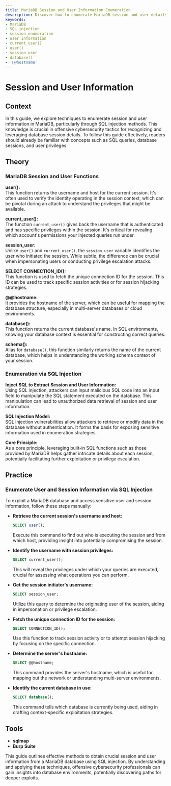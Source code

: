```yaml
---
title: MariaDB Session and User Information Enumeration
description: Discover how to enumerate MariaDB session and user details via SQL injection.
keywords:
- MariaDB
- SQL injection
- session enumeration
- user information
- current_user()
- user()
- session_user
- database()
- '@@hostname'
---
```


# Session and User Information

## Context

In this guide, we explore techniques to enumerate session and user information in MariaDB, particularly through SQL injection methods. This knowledge is crucial in offensive cybersecurity tactics for recognizing and leveraging database session details. To follow this guide effectively, readers should already be familiar with concepts such as SQL queries, database sessions, and user privileges.

## Theory

### MariaDB Session and User Functions

**user():**  
This function returns the username and host for the current session. It's often used to verify the identity operating in the session context, which can be pivotal during an attack to understand the privileges that might be available.

**current_user():**  
The function `current_user()` gives back the username that is authenticated and has specific privileges within the session. It's critical for revealing which account's permissions your injected queries run under.

**session_user:**  
Unlike `user()` and `current_user()`, the `session_user` variable identifies the user who initiated the session. While subtle, the difference can be crucial when impersonating users or conducting privilege escalation attacks.

**SELECT CONNECTION_ID():**  
This function is used to fetch the unique connection ID for the session. This ID can be used to track specific session activities or for session hijacking strategies.

**@@hostname:**  
It provides the hostname of the server, which can be useful for mapping the database structure, especially in multi-server databases or cloud environments.

**database():**  
This function returns the current database's name. In SQL environments, knowing your database context is essential for constructing correct queries.

**schema():**  
Alias for `database()`, this function similarly returns the name of the current database, which helps in understanding the working schema context of your session.

### Enumeration via SQL Injection

**Inject SQL to Extract Session and User Information:**  
Using SQL injection, attackers can input malicious SQL code into an input field to manipulate the SQL statement executed on the database. This manipulation can lead to unauthorized data retrieval of session and user information.

**SQL Injection Model:**  
SQL injection vulnerabilities allow attackers to retrieve or modify data in the database without authentication. It forms the basis for exposing sensitive information used in enumeration strategies.

**Core Principle:**  
As a core principle, leveraging built-in SQL functions such as those provided by MariaDB helps gather intricate details about each session, potentially facilitating further exploitation or privilege escalation.

## Practice

### Enumerate User and Session Information via SQL Injection

To exploit a MariaDB database and access sensitive user and session information, follow these steps manually:

- **Retrieve the current session's username and host:**
    ```sql
    SELECT user();
    ```
  Execute this command to find out who is executing the session and from which host, providing insight into potentially compromising the session.

- **Identify the username with session privileges:**
    ```sql
    SELECT current_user();
    ```
  This will reveal the privileges under which your queries are executed, crucial for assessing what operations you can perform.

- **Get the session initiator's username:**
    ```sql
    SELECT session_user;
    ```
  Utilize this query to determine the originating user of the session, aiding in impersonation or privilege escalation.

- **Fetch the unique connection ID for the session:**
    ```sql
    SELECT CONNECTION_ID();
    ```
  Use this function to track session activity or to attempt session hijacking by focusing on the specific connection.

- **Determine the server's hostname:**
    ```sql
    SELECT @@hostname;
    ```
  This command provides the server's hostname, which is useful for mapping out the network or understanding multi-server environments.

- **Identify the current database in use:**
    ```sql
    SELECT database();
    ```
  This command tells which database is currently being used, aiding in crafting context-specific exploitation strategies.

## Tools

- **sqlmap**
- **Burp Suite** 

This guide outlines effective methods to obtain crucial session and user information from a MariaDB database using SQL injection. By understanding and applying these techniques, offensive cybersecurity professionals can gain insights into database environments, potentially discovering paths for deeper exploits.